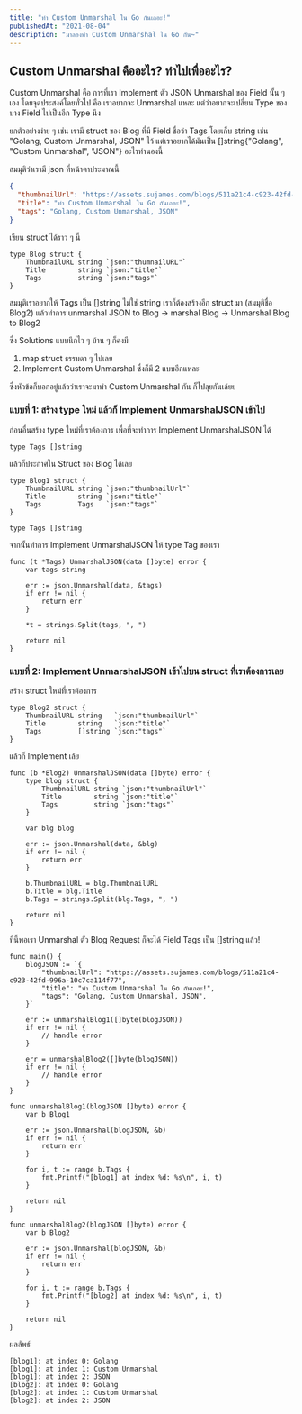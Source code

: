 ```yaml
---
title: "ทำ Custom Unmarshal ใน Go กันเถอะ!"
publishedAt: "2021-08-04"
description: "มาลองทำ Custom Unmarshal ใน Go กัน~"
---
```

## Custom Unmarshal คืออะไร? ทำไปเพื่ออะไร?

Custom Unmarshal คือ การที่เรา Implement ตัว JSON Unmarshal ของ Field นั้น ๆ เอง โดยจุดประสงค์โดยทั่วไป คือ เราอยากจะ Unmarshal แหละ แต่ว่าอยากจะเปลี่ยน Type ของบาง Field ไปเป็นอีก Type นึง

ยกตัวอย่างง่าย ๆ เช่น เรามี struct ของ Blog ที่มี Field ชื่อว่า Tags โดยเก็บ string เช่น "Golang, Custom Unmarshal, JSON" ไว้ แต่เราอยากได้มันเป็น []string{"Golang", "Custom Unmarshal", "JSON"} อะไรทำนองนี้

สมมุติว่าเรามี json ที่หน้าตาประมาณนี้
``` json
{
  "thumbnailUrl": "https://assets.sujames.com/blogs/511a21c4-c923-42fd-996a-10c7ca114f77",
  "title": "ทำ Custom Unmarshal ใน Go กันเถอะ!",
  "tags": "Golang, Custom Unmarshal, JSON"
}
```
เขียน struct ได้ราว ๆ นี้
``` golang
type Blog struct {
	ThumbnailURL string `json:"thumnailURL"`
	Title        string `json:"title"`
	Tags         string `json:"tags"`
}
```
สมมุติเราอยากให้ Tags เป็น []string ไม่ใช่ string เราก็ต้องสร้างอีก struct มา (สมมุติชื่อ Blog2) แล้วทำการ unmarshal JSON to Blog -> marshal Blog -> Unmarshal Blog to Blog2

ซึ่ง Solutions แบบนึกไว ๆ บ้าน ๆ ก็คงมี

1. map struct ธรรมดา ๆ ไปเลย
2. Implement Custom Unmarshal ซึ่งก็มี 2 แบบอีกแหละ

ซึ่งหัวข้อก็บอกอยู่แล้วว่าเราจะมาทำ Custom Unmarshal กัน ก็ไปลุยกันเล้ยย

### แบบที่ 1: สร้าง type ใหม่ แล้วก็ Implement UnmarshalJSON เข้าไป

ก่อนอื่นสร้าง type ใหม่ที่เราต้องการ เพื่อที่จะทำการ Implement UnmarshalJSON ได้
``` golang
type Tags []string
```

แล้วก็ประกาศใน Struct ของ Blog ได้เลย
``` golang
type Blog1 struct {
	ThumbnailURL string `json:"thumbnailUrl"`
	Title        string `json:"title"`
	Tags         Tags   `json:"tags"`
}

type Tags []string
```

จากนั้นทำการ Implement UnmarshalJSON ให้ type Tag ของเรา
``` golang
func (t *Tags) UnmarshalJSON(data []byte) error {
	var tags string

	err := json.Unmarshal(data, &tags)
	if err != nil {
		return err
	}

	*t = strings.Split(tags, ", ")

	return nil
}
```

### แบบที่ 2: Implement UnmarshalJSON เข้าไปบน struct ที่เราต้องการเลย

สร้าง struct ใหม่ที่เราต้องการ
``` golang
type Blog2 struct {
	ThumbnailURL string   `json:"thumbnailUrl"`
	Title        string   `json:"title"`
	Tags         []string `json:"tags"`
}
```

แล้วก็ Implement เล้ย
``` golang
func (b *Blog2) UnmarshalJSON(data []byte) error {
	type blog struct {
		ThumbnailURL string `json:"thumbnailUrl"`
		Title        string `json:"title"`
		Tags         string `json:"tags"`
	}

	var blg blog

	err := json.Unmarshal(data, &blg)
	if err != nil {
		return err
	}

	b.ThumbnailURL = blg.ThumbnailURL
	b.Title = blg.Title
	b.Tags = strings.Split(blg.Tags, ", ")

	return nil
}
```

ทีนี้พอเรา Unmarshal ตัว Blog Request ก็จะได้ Field Tags เป็น []string แล้ว!
``` golang
func main() {
	blogJSON := `{
        "thumbnailUrl": "https://assets.sujames.com/blogs/511a21c4-c923-42fd-996a-10c7ca114f77",
        "title": "ทำ Custom Unmarshal ใน Go กันเถอะ!",
        "tags": "Golang, Custom Unmarshal, JSON",
    }`

	err := unmarshalBlog1([]byte(blogJSON))
	if err != nil {
		// handle error
	}

	err = unmarshalBlog2([]byte(blogJSON))
	if err != nil {
		// handle error
	}
}

func unmarshalBlog1(blogJSON []byte) error {
	var b Blog1

	err := json.Unmarshal(blogJSON, &b)
	if err != nil {
		return err
	}

	for i, t := range b.Tags {
		fmt.Printf("[blog1] at index %d: %s\n", i, t)
	}

	return nil
}

func unmarshalBlog2(blogJSON []byte) error {
	var b Blog2

	err := json.Unmarshal(blogJSON, &b)
	if err != nil {
		return err
	}

	for i, t := range b.Tags {
		fmt.Printf("[blog2] at index %d: %s\n", i, t)
	}

	return nil
}
```

ผลลัพธ์
```
[blog1]: at index 0: Golang
[blog1]: at index 1: Custom Unmarshal
[blog1]: at index 2: JSON
[blog2]: at index 0: Golang
[blog2]: at index 1: Custom Unmarshal
[blog2]: at index 2: JSON
```